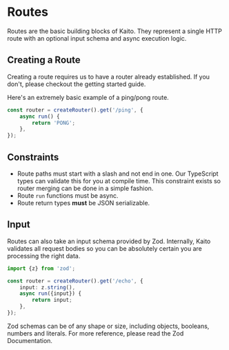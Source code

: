 
# Routes

Routes are the basic building blocks of Kaito. They represent a single HTTP route with an optional input schema and async execution logic.

## Creating a Route

Creating a route requires us to have a router already established. If you don't, please checkout the <Link href="/getting-started#concepts">getting started</Link> guide.

Here's an extremely basic example of a ping/pong route.

```ts
const router = createRouter().get('/ping', {
	async run() {
		return 'PONG';
	},
});
```

## Constraints

- Route paths must start with a slash and not end in one. Our TypeScript types can validate this for you at compile time. This constraint exists so router merging can be done in a simple fashion.
- Route `run` functions must be async.
- Route return types **must** be JSON serializable.

## Input

Routes can also take an input schema provided by Zod. Internally, Kaito validates all request bodies so you can be absolutely certain you are processing the right data.

```ts
import {z} from 'zod';

const router = createRouter().get('/echo', {
	input: z.string(),
	async run({input}) {
		return input;
	},
});
```

Zod schemas can be of any shape or size, including objects, booleans, numbers and literals. For more reference, please read the <Link href="https://github.com/colinhacks/zod#basic-usage">Zod Documentation</Link>.
